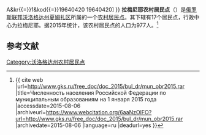 {{Infobox Settlement
| official_name = 拉梅尼耶农村居民点
| native_name = Сельское поселение Раменское
| settlement_type = [[农村居民点|农村居民点]]
| subdivision_type = [[国家|国家]]
| subdivision_type1 = [[州_(俄罗斯)|州]]
| subdivision_type2 = [[区_(苏联)|区]]
| subdivision_name = {{RUS}}
| subdivision_name1 = [[沃洛格达州|沃洛格达州]]
| subdivision_name2 = [[夏姆扎区|夏姆扎区]]
| seat_type = 行政中心
| seat = 拉梅尼耶
| population_as_of=2015
| population_footnotes = <ref name=stat />
| population_total = 977
| coordinates_display = inline,title
| latd =  | latm =  | lats =  | latNS = N
| longd =  | longm =  | longs =  | longEW = E
| timezone = [[莫斯科时间|MSK]]
| utc_offset = +3
| blank_name = [[俄罗斯市政土地区划代码|OKTMO编码]]
| blank_info = [http://classif.spb.ru/classificators/view/tma.php?st{{=}}A&kr{{=}}1&kod{{=}}19640420 19640420]
}}
'''拉梅尼耶农村居民点'''（{{lang-ru|Сельское поселение Раменское}}）是[[俄罗斯联邦|俄罗斯联邦]][[沃洛格达州|沃洛格达州]][[夏姆扎区|夏姆扎区]]所属的一个[[农村居民点|农村居民点]]。其下辖有17个居民点，行政中心为拉梅尼耶。据2015年统计，该农村居民点的人口为977人。<ref name=stat>{{ cite web |url=http://www.gks.ru/free_doc/doc_2015/bul_dr/mun_obr2015.rar |title=Численность населения Российской Федерации по муниципальным образованиям на 1 января 2015 года |accessdate=2015-08-06 |archiveurl=https://www.webcitation.org/6aaNzOlFO?url=http://www.gks.ru/free_doc/doc_2015/bul_dr/mun_obr2015.rar |archivedate=2015-08-06 |language=ru |deadurl=yes }}</ref>

== 参考文献 ==
{{reflist}}

{{Russia-stub}}

[[Category:沃洛格达州农村居民点|Category:沃洛格达州农村居民点]]